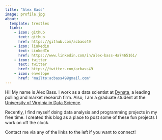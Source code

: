 ```yaml
---
title: "Alex Bass"
image: profile.jpg
about:
  template: trestles
  links:
    - icon: github
      text: github
      href: https://github.com/acbass49
    - icon: linkedin
      text: LinkedIn
      href: https://www.linkedin.com/in/alex-bass-4a7465161/
    - icon: twitter
      text: twitter
      href: https://twitter.com/acbass49
    - icon: envelope
      href: "mailto:acbass49@gmail.com"
---
```


Hi! My name is Alex Bass. I work as a data scientist at [Dynata](https://www.dynata.com/), a leading polling and market research firm. Also, I am a graduate student at the [University of Virginia in Data Science](https://datascience.virginia.edu/).

Recently, I find myself doing data analysis and programming projects in my free time. I created this blog as a place to post some of these fun projects I work on off the clock. 

Contact me via any of the links to the left if you want to connect!
